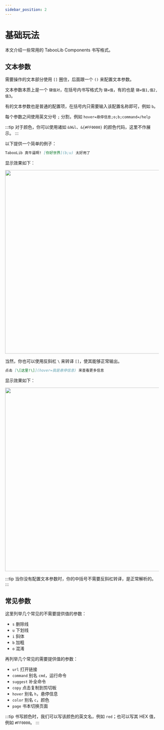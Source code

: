 ```yaml
---
sidebar_position: 2
---
```


# 基础玩法

本文介绍一些常用的 TabooLib Components 书写格式。

## 文本参数

需要操作的文本部分使用 `[]` 圈住，后面跟一个 `()` 来配置文本参数。

文本参数本质上是一个 `键值对`，在括号内书写格式为 `键=值`，有的也是 `键=值1,值2,值3`。

有的文本参数也是普通的配置项，在括号内只需要输入该配置名称即可，例如 `b`。

每个参数之间使用英文分号 `;` 分割，例如 `hover=悬停信息;o;b;command=/help`

:::tip
对于颜色，你可以使用诸如 `&9&l`、`&{#FF0000}` 的颜色代码，这里不作展示。
:::

以下提供一个简单的例子：

```markdown
TabooLib 真牛逼啊! [你好世界](b;u) 太好用了
```

显示效果如下：

<img id="game_img" src="/img/Xnip2023-07-25_13-46-48.png" width="600"/>

当然，你也可以使用反斜杠 `\` 来转译 `[]`，使其能够正常输出。

```markdown
点击 [\[这里!\]](hover=我是悬停信息) 来查看更多信息
```

显示效果如下：

<img id="game_img" src="/img/Xnip2023-07-25_13-43-41.png" width="600"/>

:::tip
当你没有配置文本参数时，你的中括号不需要反斜杠转译，是正常解析的。
:::

## 常见参数

这里列举几个常见的不需要提供值的参数：
- `s` 删除线
- `u` 下划线
- `i` 斜体
- `b` 加粗
- `o` 混淆

再列举几个常见的需要提供值的参数：
- `url` 打开链接
- `command` 别名 `cmd`，运行命令
- `suggest` 补全命令
- `copy` 点击复制到剪切板
- `hover` 别名 `h`，悬停信息
- `color` 别名 `c`，颜色
- `page` 书本切换页面

:::tip
书写颜色时，我们可以写该颜色的英文名，例如 `red`；也可以写其 HEX 值，例如 `#FF0000`。
:::

